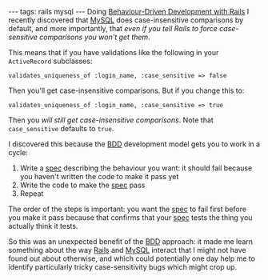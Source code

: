 ---
tags: rails mysql
---
Doing [[Behaviour-Driven Development with Rails]] I recently discovered that [[MySQL]] does case-insensitive comparisons by default, and more importantly, that ''even if you tell Rails to force case-sensitive comparisons you won't get them''.

This means that if you have validations like the following in your <tt>ActiveRecord</tt> subclasses:

<pre>validates_uniqueness_of :login_name, :case_sensitive => false</pre>

Then you'll get case-insensitive comparisons. But if you change this to:

<pre>validates_uniqueness_of :login_name, :case_sensitive => true</pre>

Then you ''will still get case-insensitive comparisons''. Note that <tt>case_sensitive</tt> defaults to <tt>true</tt>.

I discovered this because the [[BDD]] development model gets you to work in a cycle:

# Write a [[spec]] describing the behaviour you want: it should fail because you haven't written the code to make it pass yet
# Write the code to make the [[spec]] pass
# Repeat

The order of the steps is important: you want the [[spec]] to fail first before you make it pass because that confirms that your [[spec]] tests the thing you actually think it tests.

So this was an unexpected benefit of the [[BDD]] approach: it made me learn something about the way [[Rails]] and [[MySQL]] interact that I might not have found out about otherwise, and which could potentially one day help me to identify particularly tricky case-sensitivity bugs which might crop up.
